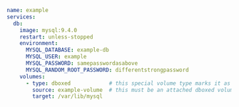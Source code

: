 
```yaml filename="docker-compose.yaml"
name: example
services:
  db:
    image: mysql:9.4.0
    restart: unless-stopped
    environment:
      MYSQL_DATABASE: example-db
      MYSQL_USER: example
      MYSQL_PASSWORD: samepasswordasabove
      MYSQL_RANDOM_ROOT_PASSWORD: differentstrongpassword
    volumes:
      - type: dboxed            # this special volume type marks it as a dboxed volume
        source: example-volume  # this must be an attached dboxed volume
        target: /var/lib/mysql
```
